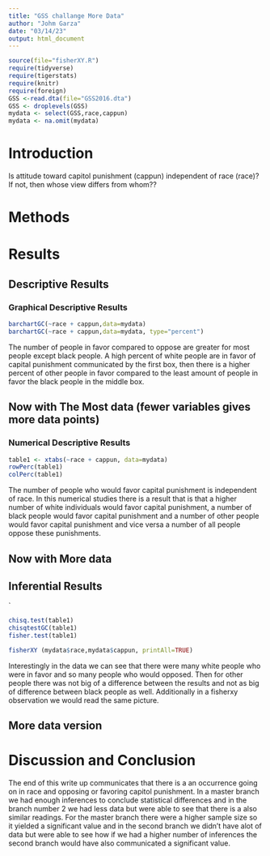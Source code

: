 ```yaml
---
title: "GSS challange More Data"
author: "Johm Garza"
date: "03/14/23"
output: html_document
---
```








```r
source(file="fisherXY.R")
require(tidyverse)
require(tigerstats)
require(knitr)
require(foreign)
GSS <-read.dta(file="GSS2016.dta")
GSS <- droplevels(GSS)
mydata <- select(GSS,race,cappun)
mydata <- na.omit(mydata)
```

# Introduction

<!--In this section you explain what you are trying to show.  Where did the data come from?  What is the research or other question you are trying to answer?.  If you skimp in this section expect to be marked down in your grade. Paint a picture of the project a couple of paragraphs is expected!-->

Is attitude toward capitol punishment (cappun) independent of race (race)?
If not, then whose view differs from whom??

# Methods

<!--Decide on your methods:  use "variable analysis" or other appropriate descriptors.  Make sure to choose at least one graphical method and at least one numerical method. Discuss what data manipulations may be needed for example subsetting or other binning procedures and what sort of graphical displays and inferential tools will be used!-->

# Results

<!--Divide this section into two sub-sections:  One for your descriptive  results and one for your inferential results.!-->

## Descriptive Results

### Graphical Descriptive Results

<!--Graphical results here.  Make sure to show your code.  Provide appropriate labels for axes, giving units if possible, and provide a good title for the graph, too.  Use the graphical results to describe the patterns if any that exist in the data as focused toward the research question. Bottom line is to explain the features of the graph that are relevant to conforming or departing to what is expected by your null hypothesis !-->

```r
barchartGC(~race + cappun,data=mydata)
barchartGC(~race + cappun,data=mydata, type="percent")

```

The number of people in favor compared to oppose are greater for most people except black people. A high percent of white people are in favor of capital punishment communicated by the first box, then there is a higher percent of other people in favor compared to the least amount of people in favor the black people in the middle box. 




## Now with The Most data (fewer variables gives more data points)



### Numerical Descriptive Results

<!--Numerical results go here. Use the numerical results to describe the patterns if any that exist in the data as focused toward the research question!-->

```r
table1 <- xtabs(~race + cappun, data=mydata)
rowPerc(table1)
colPerc(table1)
```

The number of people who would favor capital punishment is independent of race. In this numerical studies there is a result that is that a higher number of white individuals would favor capital punishment, a number of black people would favor capital punishment and a number of other people would favor capital punishment and vice versa a number of all people oppose these punishments.  


## Now with More data



## Inferential Results

<!--State hypothesis clearly.  Make sure your discussion of the inferential test covers all the aspects that the test output produces, such as test statistic, p-value etc.  Make a decision about the null hypothesis, explain the assumptions on which the selected test/procedure was based, and why the chosen procedure satisfys the assumptions and is appropriate to answer the research question!-->

`
```r
chisq.test(table1)
chisqtestGC(table1)
fisher.test(table1)
```


```r
fisherXY (mydata$race,mydata$cappun, printAll=TRUE)
```



Interestingly in the data we can see that there were many white people who were in favor and so many people who would opposed. Then for other people there was not big of a difference between the results and not as big of difference between black people as well. Additionally in a fisherxy observation we would read the same picture.             


## More data version


# Discussion and Conclusion

<!--Discussion and conclusion here.  If you found a relationship be sure to consider whether the relationship occurs because one of the variavbles causes the other, or whether they perhasps are related for some other reason.  Watch the chapter 6 videos from the GeorgeTown videos collection.!-->


The end of this write up communicates that there is a an occurrence going on in race and opposing or favoring capitol punishment. In a master branch we had enough inferences to conclude statistical differences and in the branch number 2 we had less data but were able to see that there is a also similar readings. For the master branch there were a higher sample size so it yielded a significant value and in the second branch we didn't have alot of data but were able to see how if we had a higher number of inferences the second branch would have also communicated a significant value.
